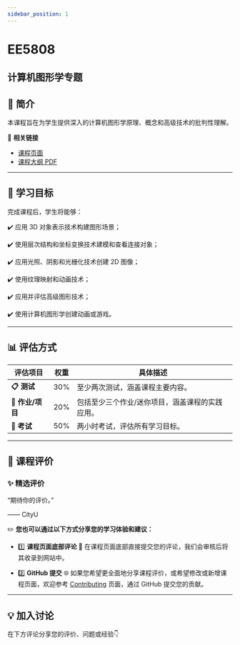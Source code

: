 ```yaml
---
sidebar_position: 1
---
```


# EE5808
## 计算机图形学专题

## **📘 简介**
本课程旨在为学生提供深入的计算机图形学原理、概念和高级技术的批判性理解。

🔗 **相关链接**
- [课程页面](https://www.cityu.edu.hk/catalogue/pg/202425/course/EE5808.htm)
- [课程大纲 PDF](https://www.cityu.edu.hk/catalogue/pg/202425/course/EE5808.pdf)

---

## **🎯 学习目标**

完成课程后，学生将能够：

✔️ 应用 3D 对象表示技术构建图形场景；

✔️ 使用层次结构和坐标变换技术建模和查看连接对象；

✔️ 应用光照、阴影和光栅化技术创建 2D 图像；

✔️ 使用纹理映射和动画技术；

✔️ 应用并评估高级图形技术；

✔️ 使用计算机图形学创建动画或游戏。

---

## **📊 评估方式**

| **评估项目**          | **权重** | **具体描述**                                                                                       |
|----------------------|---------|---------------------------------------------------------------------------------------------------|
| **📋 测试**          | 30%     | 至少两次测试，涵盖课程主要内容。                                                                  |
| **📁 作业/项目**     | 20%     | 包括至少三个作业/迷你项目，涵盖课程的实践应用。                                                  |
| **📄 考试**          | 50%     | 两小时考试，评估所有学习目标。                                                                    |

---

## **💬 课程评价**

### ✨ **精选评价**
<div className={commentStyles.commentBox}>
    <p className={commentStyles.commentText}>
        “期待你的评价。”
    </p>
    <p className={commentStyles.commentAuthor}>—— CityU</p>
</div>

✏️ **您也可以通过以下方式分享您的学习体验和建议：**

- 1️⃣ **课程页面底部评论**
💬 在课程页面底部直接提交您的评论，我们会审核后将其收录到网站中。

- 2️⃣ **GitHub 提交**
🌐 如果您希望更全面地分享课程评价，或希望修改或新增课程页面，欢迎参考 [Contributing](https://penjc.github.io/CityU/contributing) 页面，通过 GitHub 提交您的贡献。

---

## **💡 加入讨论**

在下方评论分享您的评价、问题或经验👇
<Utterances />
